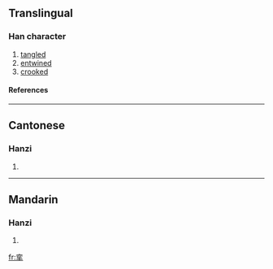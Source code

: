 {{see|攣}}

==Translingual==
===Han character===
{{Han char|rn=64|rad=手|as=06|sn=10|four=|canj=卜金手 (YCQ)}}
# [[tangled]]
# [[entwined]]
# [[crooked]]
====References====
{{Han ref|kx=0431.171|hdz=31864.060|uh=631B|ud=25371}}
----
==Cantonese==
===Hanzi===
{{yue-hanzi|jyut=|y=lyun4}}
# {{defn|Cantonese}}
----
==Mandarin==
===Hanzi===
{{cmn-hanzi|tra=攣|pin=[[luán]] (luan2)|wg=luan<sup>2</sup>}}
# {{defn|Mandarin}}

[[fr:挛]]